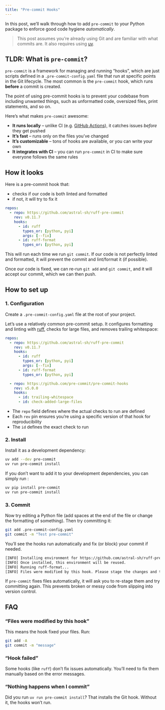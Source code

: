 ```yaml
---
title: "Pre-commit Hooks"
---
```


In this post, we’ll walk through how to add `pre-commit` to your Python package to enforce good code hygiene *automatically*.

> This post assumes you’re already using Git and are familiar with what commits are. It also requires using [uv](https://docs.astral.sh/uv/){target="_blank"}.

## TLDR: What is `pre-commit`?

`pre-commit` is a framework for managing and running "hooks", which are just scripts defined in a `.pre-commit-config.yaml` file that run at specific points in the Git lifecycle. The most common is the `pre-commit` hook, which runs **before** a commit is created.

The point of using pre-commit hooks is to prevent your codebase from including unwanted things, such as unformatted code, oversized files, print statements, and so on.

Here’s what makes `pre-commit` awesome:

- **It runs locally** – unlike CI (e.g. [GitHub Actions](./github-actions.html)), it catches issues *before* they get pushed  
- **It’s fast** – runs only on the files you’ve changed  
- **It’s customizable** – tons of hooks are available, or you can write your own  
- **It integrates with CI** – you can run `pre-commit` in CI to make sure everyone follows the same rules

## How it looks

Here is a pre-commit hook that:

- checks if our code is both linted and formatted  
- if not, it will try to fix it

```yaml
repos:
  - repo: https://github.com/astral-sh/ruff-pre-commit
    rev: v0.11.7
    hooks:
      - id: ruff
        types_or: [python, pyi]
        args: [--fix]
      - id: ruff-format
        types_or: [python, pyi]
```

This will run each time we run `git commit`. If our code is not perfectly linted and formatted, it will prevent the commit and lint/format it (if possible).

Once our code is fixed, we can re-run `git add` and `git commit`, and it will accept our commit, which we can then push.

## How to set up

::: {.panel-tabset}

### 1. Configuration

Create a `.pre-commit-config.yaml` file at the root of your project.

Let’s use a relatively common pre-commit setup. It configures formatting and linting with [ruff](https://docs.astral.sh/ruff/), checks for large files, and removes trailing whitespace:

```yaml
repos:
  - repo: https://github.com/astral-sh/ruff-pre-commit
    rev: v0.11.7
    hooks:
      - id: ruff
        types_or: [python, pyi]
        args: [--fix]
      - id: ruff-format
        types_or: [python, pyi]

  - repo: https://github.com/pre-commit/pre-commit-hooks
    rev: v5.0.0
    hooks:
      - id: trailing-whitespace
      - id: check-added-large-files
```

- The `repo` field defines where the actual checks to run are defined  
- Each `rev` pin ensures you're using a specific version of that hook for reproducibility  
- The `id` defines the exact check to run  


### 2. Install

Install it as a development dependency:

```bash
uv add --dev pre-commit
uv run pre-commit install
```

If you don't want to add it to your development dependencies, you can simply run :

```bash
uv pip install pre-commit
uv run pre-commit install
```

### 3. Commit

Now try editing a Python file (add spaces at the end of the file or change the formatting of something). Then try committing it:

```bash
git add .pre-commit-config.yaml
git commit -m "Test pre-commit"
```

You’ll see the hooks run automatically and fix (or block) your commit if needed.

```bash
[INFO] Installing environment for https://github.com/astral-sh/ruff-pre-commit.
[INFO] Once installed, this environment will be reused.
[INFO] Running ruff-format...
[INFO] Files were modified by this hook. Please stage the changes and try again.
```

If `pre-commit` fixes files automatically, it will ask you to re-stage them and try committing again. This prevents broken or messy code from slipping into version control.

:::


## FAQ

::: {.panel-tabset}

### "Files were modified by this hook"

This means the hook fixed your files. Run:

```bash
git add -A
git commit -m "message"
```

### "Hook failed"

Some hooks (like `ruff`) don’t fix issues automatically. You’ll need to fix them manually based on the error messages.

### "Nothing happens when I commit"

Did you run `uv run pre-commit install`? That installs the Git hook. Without it, the hooks won’t run.

:::
